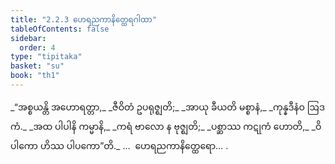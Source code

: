 ```yaml
---
title: "2.2.3 ဟေရညကာနိတ္ထေရဂါထာ"
tableOfContents: false
sidebar:
  order: 4
type: "tipitaka"
basket: "su"
book: "th1"
---
```



<DynamicBreadcrumb />

<Division number="145" book="th1">

<Paragraph number="312" type="verses" book="th1">
_“အစ္စယန္တိ အဟောရတ္တာ,_  
_ဇီဝိတံ ဥပရုဇ္ဈတိ;_  
_အာယု ခီယတိ မစ္စာနံ,_  
_ကုန္နဒီနံဝ ဩဒကံ._  

</Paragraph>

</Division>
<Division number="146" book="th1">

<Paragraph number="313" type="verses" book="th1">
_အထ ပါပါနိ ကမ္မာနိ,_  
_ကရံ ဗာလော န ဗုဇ္ဈတိ;_  
_ပစ္ဆာဿ ကဋုကံ ဟောတိ,_  
_ဝိပါကော ဟိဿ ပါပကော”တိ._  


</Paragraph>
</Division>

<Paragraph number="314" type="center" book="th1">
…  ဟေရညကာနိတ္ထေရော… .
</Paragraph>